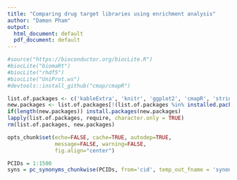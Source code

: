```yaml
---
title: "Comparing drug target libraries using enrichment analysis"
author: "Damon Pham"
output:
  html_document: default
  pdf_document: default
---
```


```r
#source("https://bioconductor.org/biocLite.R")
#biocLite("biomaRt")
#biocLite("rhdf5")
#biocLite("UniProt.ws")
#devtools::install_github("cmap/cmapR")

list.of.packages <- c('kableExtra', 'knitr', 'ggplot2', 'cmapR', 'stringi', 'data.table','gridExtra','reshape2','grid', 'biomaRt', 'webchem', 'httr', 'jsonlite','UniProt.ws', 'magrittr')
new.packages <- list.of.packages[!(list.of.packages %in% installed.packages()[,"Package"])]
if(length(new.packages)) install.packages(new.packages)
lapply(list.of.packages, require, character.only = TRUE)
rm(list.of.packages, new.packages)

opts_chunk$set(echo=FALSE, cache=TRUE, autodep=TRUE,
               message=FALSE, warning=FALSE,
               fig.align="center")
```

```r
PCIDs = 1:1500
syns = pc_synonyms_chunkwise(PCIDs, from='cid', temp_out_fname = 'synonyms/pcid_to_drugname.txt')
```